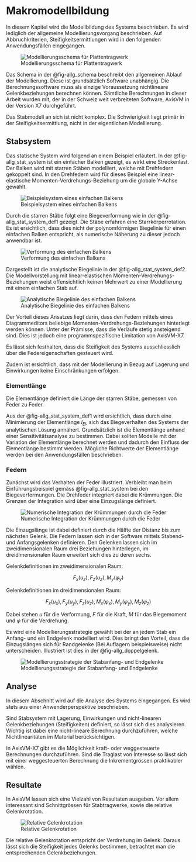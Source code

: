 # Makromodellbildung

In diesem Kapitel wird die Modellbildung des Systems beschrieben. Es wird lediglich der allgemeine Modellierungsvorgang beschrieben. Auf Abbruchkriterien, Steifigkeitsermittlungen wird in den folgenden Anwendungsfällen eingegangen. 

![Modellierungsschema für Plattentragwerk](../imgs/allg_schema.svg){#fig-allg_schema}

Das Schema in der @fig-allg_schema beschreibt den allgemeinen Ablauf der Modellierung. Diese ist grundsätzlich Software unabhängig. Die Berechnungssoftware muss als einzige Voraussetzung nichtlineare Gelenkbeziehungen berechnen können. Sämtliche Berechnungen in dieser Arbeit wurden mit, der in der Schweiz weit verbreiteten Software, AxisVM in der Version X7 durchgeführt.

Das Stabmodell an sich ist nicht komplex. Die Schwierigkeit liegt primär in der Steifigkeitsermittlung, nicht in der eigentlichen Modellierung.

## Stabsystem

Das statische System wird folgend an einem Beispiel erläutert. In der @fig-allg_stat_system ist ein einfacher Balken gezeigt, es wirkt eine Streckenlast. Der Balken wird mit starren Stäben modelliert, welche mit Drehfedern gekoppelt sind. In den Drehfedern wird für dieses Beispiel eine linear-elastische Momenten-Verdrehungs-Beziehung um die globale Y-Achse gewählt.

![Beispielsystem eines einfachen Balkens](../imgs/allg_stat_system.svg){#fig-allg_stat_system}

Durch die starren Stäbe folgt eine Biegeverformung wie in der @fig-allg_stat_system_def1 gezeigt. Die Stäbe erfahren eine Starrkörperrotation. Es ist ersichtlich, dass dies nicht der polynomförmigen Biegelinie für einen einfachen Balken entspricht, als numerische Näherung zu dieser jedoch anwendbar ist.

![Verformung des einfachen Balkens](../imgs/allg_stat_system_def1.svg){#fig-allg_stat_system_def1}

Dargestellt ist die analytische Biegelinie in der @fig-allg_stat_system_def2. Die Modellvorstellung mit linear-elastischen Momenten-Verdrehungs-Beziehungen weist offensichtlich keinen Mehrwert zu einer Modellierung mit einem einfachen Stab auf.

![Analytische Biegelinie des einfachen Balkens](../imgs/allg_stat_system_def2.svg){#fig-allg_stat_system_def2}

Der Vorteil dieses Ansatzes liegt darin, dass den Federn mittels eines Diagrammeditors beliebige Momenten-Verdrehungs-Beziehungen hinterlegt werden können. Unter der Prämisse, dass die Verläufe stetig ansteigend sind. Dies ist jedoch eine programmspezifische Limitation von AxisVM-X7.

Es lässt sich festhalten, dass die Steifigkeit des Systems ausschliesslich über die Federeigenschaften gesteuert wird.

Zudem ist ersichtlich, dass mit der Modellierung in Bezug auf Lagerung und Einwirkungen keine Einschränkungen erfolgen.

### Elementlänge

Die Elementlänge definiert die Länge der starren Stäbe, gemessen von Feder zu Feder. 

Aus der @fig-allg_stat_system_def1 wird ersichtlich, dass durch eine Minimierung der Elementlänge $l_{El}$, sich das Biegeverhalten des Systems der analytischen Lösung annähert. Grundsätzlich ist die Elementlänge anhand einer Sensitivitätsanalyse zu bestimmen. Dabei sollten Modelle mit der Variation der Elementlänge berechnet werden und dadurch den Einfluss der Elementlänge bestimmt werden. Mögliche Richtwerte der Elementlänge werden bei den Anwendungsfällen beschrieben.

### Federn

Zunächst wird das Verhalten der Feder illustriert. Verbleibt man beim Einführungsbeispiel gemäss @fig-allg_stat_system bei den Biegeverformungen. Die Drehfeder integriert dabei die Krümmungen. Die Grenzen der Integration wird über eine Einzugslänge definiert.

![Numerische Integration der Krümmungen durch die Feder](../imgs/allg_feder.svg)

Die Einzugslänge ist dabei definiert durch die Hälfte der Distanz bis zum nächsten Gelenk. Die Federn lassen sich in der Software mittels Stabend- und Anfangsgelenken definieren. Den Gelenken lassen sich im zweidimensionalen Raum drei Beziehungen hinterlegen, im dreidimensionalen Raum erweitert sich dies zu deren sechs.

Gelenkdefinitionen im zweidimensionalen Raum:

$$
F_x(u_z),F_z(u_z),M_y(\varphi_y)
$$ 

Gelenkdefinitionen im dreidimensionalen Raum:

$$
F_x(u_x),F_y(u_y),F_z(u_z),M_x(\varphi_x),M_y(\varphi_y),M_z(\varphi_z)
$$

Dabei stehen $u$ für die Verformung, $F$ für die Kraft, $M$ für das Biegemoment und $\varphi$ für die Verdrehung.

Es wird eine Modellierungsstrategie gewählt bei der an jedem Stab ein Anfang- und ein Endgelenk modelliert wird. Dies bringt den Vorteil, dass die Einzugslängen sich für Randgelenke (Bei Auflagern beispielsweise) nicht unterscheiden. Illustriert ist dies in der @fig-allg_doppelgelenk.

![Modellierungsstrategie der Stabanfang- und Endgelenke](../imgs/allg_doppelgelenk.svg){#fig-allg_doppelgelenk}


## Analyse
In diesem Abschnitt wird auf die Analyse des Systems eingegangen. Es wird stets aus einer Anwenderperspektive beschrieben. 

Sind Stabsystem mit Lagerung, Einwirkungen und nicht-linearen Gelenkbeziehungen (Steifigkeiten) definiert, so lässt sich dies analysieren. Wichtig ist dabei eine nicht-lineare Berechnung durchzuführen, welche Nichtlinearitäten im Material berücksichtigen. 

In AxisVM-X7 gibt es die Möglichkeit kraft- oder weggesteuerte Berechnungen durchzuführen. Sind die Traglast von Interesse so lässt sich mit einer weggesteuerten Berechnung die Inkrementgrössen praktikabler wählen.

## Resultate

In AxisVM lassen sich eine Vielzahl von Resultaten ausgeben. Vor allem interessant sind Schnittgrössen für Stabtragwerke, sowie die relative Gelenkrotation. 

![Relative Gelenkrotation](../imgs/allg_relative_gelenkrot.svg){#fig-allg_relative_gelenkrot}

Die relative Gelenkrotation entspricht der Verdrehung im Gelenk. Daraus lässt sich die Steifigkeit jedes Gelenks bestimmen, betrachtet man die entsprechenden Gelenkbeziehungen.
